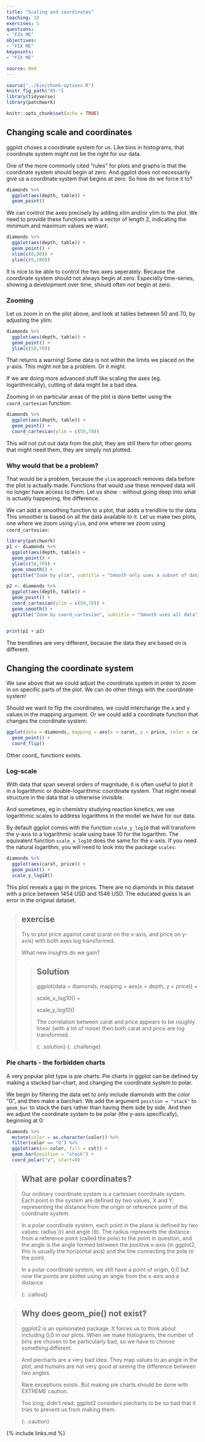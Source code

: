 ```yaml
---
title: "Scaling and coordinates"
teaching: 10
exercises: 5
questions:
- "FIX ME"
objectives:
- "FIX ME"
keypoints:
- "FIX ME"

source: Rmd
---
```


```r
source("../bin/chunk-options.R")
knitr_fig_path("05-")
library(tidyverse)
library(patchwork)
```

```r
knitr::opts_chunk$set(echo = TRUE)
```

## Changing scale and coordinates

ggplot choses a coordinate system for us. Like bins in 
histograms, that coordinate system might not be the right for
our data.

One of the more commonly cited "rules" for plots and graphs is
that the coordinate system should begin at zero. And ggplot
does not necessarily give us a coordinate system that begins at zero. So how do we force it to?

```r
diamonds %>% 
  ggplot(aes(depth, table)) +
  geom_point()
```

We can control the axes precisely by adding xlim and/or ylim
to the plot. We need to provide these functions with a 
vector of length 2, indicating the minimum and maximum values
we want:

```r
diamonds %>% 
  ggplot(aes(depth, table)) +
  geom_point() +
  xlim(c(0,80)) +
  ylim(c(0,100))

```

It is nice to be able to control the two axes seperately. 
Because the coordinate system should not always begin at zero.
Especially time-series, showing a development over time, 
should often *not* begin at zero. 

### Zooming

Let us zoom in on the plot above, and look at tables between
50 and 70, by adjusting the ylim:

```r
diamonds %>% 
  ggplot(aes(depth, table)) +
  geom_point() +
  ylim(c(50,70))
```

That returns a warning! Some data is not within the limits we
placed on the y-axis. This might not be a problem. Or it might.

If we are doing more advanced stuff like scaling the axes (eg. logarithmically), cutting of data might be a bad idea.

Zooming in on particular areas of the plot is done better 
using the `coord_cartesian` function:

```r
diamonds %>% 
  ggplot(aes(depth, table)) +
  geom_point() +
  coord_cartesian(ylim = c(50,70))
```

This will not cut out data from the plot, they are still there
for other geoms that might need them, they are simply not
plotted.

### Why would that be a problem?

That would be a problem, because the `ylim` approach removes data before the 
plot is actually made. Functions that would use these removed data will no
longer have access to them. Let us show - without going deep into what is 
actually happening, the difference.

We can add a smoothing function to a plot, that adds a trendline to the data.
This smoother is based on all the data available to it. Let us make two plots,
one where we zoom using `ylim`, and one where we zoom using `coord_cartesian`:

```r
library(patchwork)
p1 <- diamonds %>% 
  ggplot(aes(depth, table)) +
  geom_point() +
  ylim(c(50,70)) +
  geom_smooth() +
  ggtitle("Zoom by ylim", subtitle = "Smooth only uses a subset of data")

p2 <- diamonds %>% 
  ggplot(aes(depth, table)) +
  geom_point() +
  coord_cartesian(ylim = c(50,70)) +
  geom_smooth() +
  ggtitle("Zoom by coord_cartesian", subtitle = "Smooth uses all data") 


print(p1 + p2)

```
The trendlines are very different, because the data they are based on is
different.

## Changing the coordinate system

We saw above that we could adjust the coordinate system in order
to zoom in on specific parts of the plot. We can do other things
with the coordinate system!

Should we want to flip the coordinates, we
could interchange the x and y values in the mapping argument.
Or we could add a coordinate function that changes the coordinate system:

```r
ggplot(data = diamonds, mapping = aes(x = carat, y = price, color = color)) +
  geom_point() +
  coord_flip()
```



Other coord_ functions exists.

### Log-scale

With data that span several orders of magnitude, it is often useful to plot it in a
logarithmic or double-logarithmic coordinate system. That might reveal structure
in the data that is otherwise invisible.

And sometimes, eg in chemistry studying reaction kinetics, we use 
logarithmic scales to address logarithms in the model we have for our data.

By default ggplot comes with the function `scale_y_log10` that will transform
the y-axis to a logarithmic scale using base 10 for the logarithm. The equivalent
function `scale_x_log10` does the same for the x-axis. If you need the natural
logarithm, you will need to look into the package `scales`:


```r
diamonds %>% 
  ggplot(aes(carat, price)) +
  geom_point() +
  scale_y_log10()
```
This plot reveals a gap in the prices. There are no diamonds in this dataset
with a price between 1454 USD and 1546 USD. The educated guess is an error in 
the original dataset.

> ## exercise
>
> Try to plot price against carat (carat on the x-axis, and price on y-axis) 
> with both axes log transformed.
> 
> What new insights do we gain?
>
> > ## Solution
> >
> > ggplot(data = diamonds, mapping = aes(x = depth, y = price)) +
> >
> >  scale_x_log10() +
> >
> >  scale_y_log10()
> >
> > The correlation between carat and price appears to be roughly linear
> > (with a lot of noise) then both carat and price are log transformed.
> >
> {: .solution}
{: .challenge}




### Pie charts - the forbidden charts

A very popular plot type is pie charts. Pie charts in ggplot
can be defined by making a stacked bar-chart, and changing the
coordinate system to polar.

We begin by filtering the data set to only include diamonds
with the color "G", and then make a barchart. We add the 
argument `position = "stack"` to `geom_bar` to stack the bars
rather than having them side by side. And then we adjust
the coordinate system to be polar (the y-axis specifically), 
beginning at 0:

```r
diamonds %>% 
  mutate(color = as.character(color)) %>% 
  filter(color == "G") %>% 
  ggplot(aes(x= color, fill = cut)) +
  geom_bar(position = "stack") +
  coord_polar("y", start=0) 
```

> ## What are polar coordinates?
>
> Our ordinary coordinate system is a cartesian coordinate system. 
> Each point in the system are defined by two values, X and Y, representing 
> the distance from the origin or reference point of the coordinate system.
> 
> In a polar coordinate system, each point in the plane is defined by two values: 
> radius (r) and angle (θ). The radius represents the distance from a reference 
> point (called the pole) to the point in question, and the angle is the angle 
> formed between the positive x-axis (in ggplot2, this is usually the horizontal
> axis) and the line connecting the pole to the point.
>
> In a polar coordinate system, we still have a point of origin, 0,0
> but now the points are plottet using an angle from the x-axis and a 
> distance 
> 
{: .callout}


> ## Why does geom_pie() not exist?
> 
> ggplot2 is an opinionated package. It forces us to think about including 0,0
> in our plots. When we make histograms, the number of bins are chosen to 
> be particularly bad, so we have to choose something different.
>
> And piecharts are a very bad idea. They map values to an
> angle in the plot, and humans are not very good at seeing the difference
> between two angles. 
>
> Rare exceptions exists. But making pie charts should be done with EXTREME caution.
>
> Too long; didn't read: ggplot2 considers piecharts to be so bad that it 
> tries to prevent us from making them.
>
{: .caution}


{% include links.md %}